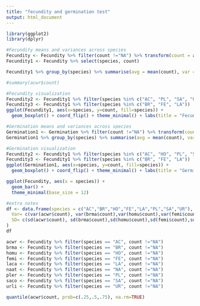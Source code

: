 ```yaml
---
title: "fecundity and germination test"
output: html_document
---
```


```r
library(ggplot2)
library(dplyr)

```


```r
#Fecundity means and variances across species
Fecundity <- Fecundity %>% filter(count !="NA") %>% transform(count = as.numeric(count)) 
Fecundity1 <- Fecundity %>% select(species, count)

Fecundity1 %>% group_by(species) %>% summarise(avg = mean(count), var = var(count))

#summary(acwr$count) 

```


```r
#Fecundity visualization
Fecundity2 <- Fecundity1 %>% filter(species %in% c("AC", "PL", "SA", "UR"))
Fecundity3 <- Fecundity1 %>% filter(species %in% c("BR", "FE", "LA"))
ggplot(Fecundity1, aes(x=species, y=count, fill=species)) + 
  geom_boxplot() + coord_flip() + theme_minimal() + labs(title = "Fecundity")

```


```r
#Germination means and variances across species
Germination1 <- Germination %>% filter(count !="NA") %>% transform(count = as.numeric(count)) %>% select(species, count)
Germination1 %>% group_by(species) %>% summarise(avg = mean(count), var = var(count))

```


```r
#Germination visualization
Fecundity2 <- Fecundity1 %>% filter(species %in% c("AC", "HO", "PL", "SA", "UR"))
Fecundity3 <- Fecundity1 %>% filter(species %in% c("BR", "FE", "LA"))
ggplot(Germination1, aes(x=species, y=count, fill=species)) + 
  geom_boxplot() + coord_flip() + theme_minimal() + labs(title = "Germination")

ggplot(Fecundity, aes(x = species)) + 
  geom_bar() +
  theme_minimal(base_size = 12)
```


```r
#extra notes
df <- data.frame(species = c("AC","BR","HO","FE","LA","PL","SA","UR"),
  Var= c(var(acwr$count), var(brma$count),var(homu$count),var(femi$count),var(laca$count),var(pler$count),var(saco$count),var(urli$count)),
  SD= c(sd(acwr$count), sd(brma$count),sd(homu$count),sd(femi$count),sd(laca$count),sd(pler$count),sd(saco$count),sd(urli$count))
)
df

acwr <- Fecundity %>% filter(species == "AC", count !="NA")
brma <- Fecundity %>% filter(species == "BR", count !="NA")
homu <- Fecundity %>% filter(species == "HO", count !="NA")
femi <- Fecundity %>% filter(species == "FE", count !="NA")
laca <- Fecundity %>% filter(species == "LA", count !="NA")
naat <- Fecundity %>% filter(species == "NA", count !="NA")
pler <- Fecundity %>% filter(species == "PL", count !="NA")
saco <- Fecundity %>% filter(species == "SA", count !="NA")
urli <- Fecundity %>% filter(species == "UR", count !="NA")

quantile(acwr$count, prob=c(.25,.5,.75), na.rm=TRUE)

```


